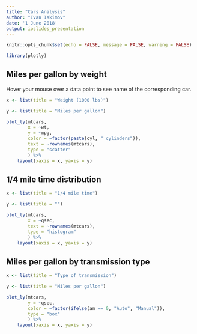 ```yaml
---
title: "Cars Analysis"
author: "Ivan Iakimov"
date: '1 June 2018'
output: ioslides_presentation
---
```


```r
knitr::opts_chunk$set(echo = FALSE, message = FALSE, warning = FALSE)
```

```r
library(plotly)
```

## Miles per gallon by weight

Hover your mouse over a data point to see name of the corresponding car.

```r
x <- list(title = "Weight (1000 lbs)")

y <- list(title = "Miles per gallon")

plot_ly(mtcars, 
        x = ~wt, 
        y = ~mpg, 
        color = ~factor(paste(cyl, " cylinders")),
        text = ~rownames(mtcars),
        type = "scatter"
        ) %>%
    layout(xaxis = x, yaxis = y)
```

## 1/4 mile time distribution

```r
x <- list(title = "1/4 mile time")

y <- list(title = "")

plot_ly(mtcars, 
        x = ~qsec, 
        text = ~rownames(mtcars),
        type = "histogram"
        ) %>%
    layout(xaxis = x, yaxis = y)
```

## Miles per gallon by transmission type

```r
x <- list(title = "Type of transmission")

y <- list(title = "Miles per gallon")

plot_ly(mtcars, 
        y = ~qsec, 
        color = ~factor(ifelse(am == 0, "Auto", "Manual")),
        type = "box"
        ) %>%
    layout(xaxis = x, yaxis = y)
```
